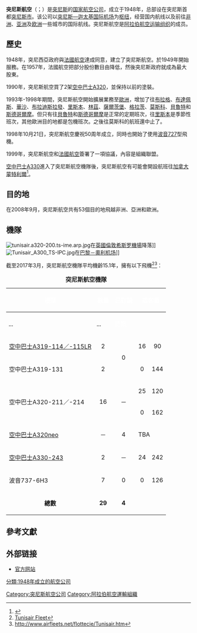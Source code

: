 {{Infobox Airline
| airline = 突尼斯航空
| nativename = {{lang|ar|الخطوط التونسية}}<br>{{lang|en|Tunisair}}
| image = TunisAir Logo.svg
| IATA = TU
| ICAO = TAR
| callsign = TUNAIR
| founded = 1948年
| hubs = {{TUN}} [[突尼斯—迦太基国际机场|突尼斯—迦太基国际机场]]
| fleet_size = 29
| destinations = 101
| headquarters = {{TUN}} [[突尼斯市|突尼斯市]]
| website = [http://www.tunisair.com/ www.tunisair.com]
}}
'''突尼斯航空'''（{{lang-ar|'''الخطوط التونسية'''}}；{{lang-en|'''Tunisair'''}}）是[[突尼斯共和国|突尼斯]]的[[国家航空公司|国家航空公司]]，成立于1948年，总部设在突尼斯首都[[突尼斯市|突尼斯市]]。该公司以[[突尼斯—迦太基国际机场|突尼斯—迦太基国际机场]]为[[枢纽机场|枢纽]]，经营国内航线以及前往[[非洲|非洲]]、[[亚洲|亚洲]]及[[欧洲|欧洲]]一些城市的国际航线。突尼斯航空是[[阿拉伯航空运输组织|阿拉伯航空运输组织]]的成员。

== 歷史 ==
1948年，突尼西亞政府與[[法國航空|法國航空]]達成同意，建立了突尼斯航空。於1949年開始服務。在1957年，法國航空把部分股份數目由降低，然後突尼斯政府就成為最大股東。

1990年，突尼斯航空買了2架[[空中巴士A320|空中巴士A320]]，並保持以前的塗裝。

1993年-1998年期間，突尼斯航空開始擴展業務至[[歐洲|歐洲]]，增加了往[[布拉格|布拉格]]、[[布達佩斯|布達佩斯]]、[[華沙|華沙]]、[[布拉迪斯拉發|布拉迪斯拉發]]、[[里斯本|里斯本]]、[[林茲|林茲]]、[[薩爾茨堡|薩爾茨堡]]、[[格拉茨|格拉茨]]、[[莫斯科|莫斯科]]、[[貝魯特|貝魯特]]和[[斯德哥爾摩|斯德哥爾摩]]。但只有往[[貝魯特|貝魯特]]和[[斯德哥爾摩|斯德哥爾摩]]是正常的定期班次，往[[里斯本|里斯本]]是季節性班次，其他歐洲目的地都是包機班次。之後往莫斯科的航班還中止了。

1998年10月21日，突尼斯航空慶祝50周年成立，同時也開始了使用[[波音727|波音727]]型飛機。

1999年，突尼斯航空和[[法國航空|法國航空]]簽署了一項協議，內容是組織聯盟。

[[空中巴士A330|空中巴士A330]]進入了突尼斯航空機隊後，突尼斯航空有可能會開設航班往[[加拿大|加拿大]][[蒙特利爾|蒙特利爾]]<ref>{{Cite web |url=http://www.babnet.net/cadredetail-13062.asp |title=存档副本 |access-date=2009-04-25 |archive-url=https://web.archive.org/web/20090704022925/http://www.babnet.net/cadredetail-13062.asp |archive-date=2009-07-04 |dead-url=yes }}</ref>。

==目的地==
{{main|突尼斯航空目的地}}
在2008年9月，突尼斯航空共有53個目的地飛越非洲、亞洲和歐洲。

==機隊==
[[File:tunisair.a320-200.ts-ime.arp.jpg|thumb]]在[[英國|英國]][[倫敦希斯罗機場|倫敦希斯罗機場]]降落]]
[[File:Tunisair_A300_TS-IPC.jpg|thumb]]在[[巴黎－奧利机场|巴黎－奧利机场]]]]

截至2017年3月，突尼斯航空機隊平均機齡15.1年，擁有以下飛機<ref>[http://www.planespotters.net/Airline/Tunisair?sort=dd Tunisair Fleet]</ref><ref>http://www.airfleets.net/flottecie/Tunisair.htm</ref>：
<center>
{| class="toccolours" border="1" cellpadding="3" style="border-collapse:collapse"
|+ '''突尼斯航空機隊'''
|- bgcolor=FF3300
!rowspan="2"|<font color=white>機型
!rowspan="2"|<font color=white>數量
!rowspan="2"|<font color=white>已訂購
!colspan="3"|<font color=white>載客量
!rowspan="2"|<font color=white>備註
|- bgcolor=FF3300
!<abbr title="商務艙"><font color=white>C</abbr>
!<abbr title="經濟艙"><font color=white>Y</abbr>
!<font color=white>總數
|-
|[[空中客车A320|空中巴士A319-114／-115LR]]
|align=center|2
|rowspan="2" align=center|0
|align=center|16
|align=center|90
|align=center|106
|rowspan="2"|
|-
|空中巴士A319-131
|align=center|2
|align=center|0
|align=center|144
|align=center|144
|-
|rowspan="2"|空中巴士A320-211／-214
|rowspan="2" align=center|16
|rowspan="2" align=center|－
|align=center|25
|align=center|120
|align=center|145
|rowspan="2"|
|-
|align=center|0
|align=center|162
|align=center|162
|-
|[[空中客车A320neo系列|空中巴士A320neo]]
|align=center|－
|align=center|4
|colspan="3" class="unsortable" | TBA
|
|-
|[[空中客车A330|空中巴士A330-243]]
|align=center|2
|align=center|－
|align=center|24
|align=center|242
|align=center|266
|
|-
|波音737-6H3
|align=center|7
|align=center|0
|align=center|0
|align=center|126
|align=center|126
|
|-
|align=center|'''總數'''
|align=center|'''29'''
|align=center|'''4'''
|colspan="4"|
|}
</center>

==參考文獻==
<references/>

== 外部链接 ==
*[http://www.tunisair.com/ 官方网站] {{Wayback|url=http://www.tunisair.com/ |date=20120215120944 }}

{{突尼西亞航空公司}}
{{AACO}}
{{IATA成員|中東}}

[[Category:突尼斯航空公司|Category:突尼斯航空公司]]
[[Category:阿拉伯航空運輸組織|Category:阿拉伯航空運輸組織]]
[[分類:1948年成立的航空公司|分類:1948年成立的航空公司]]